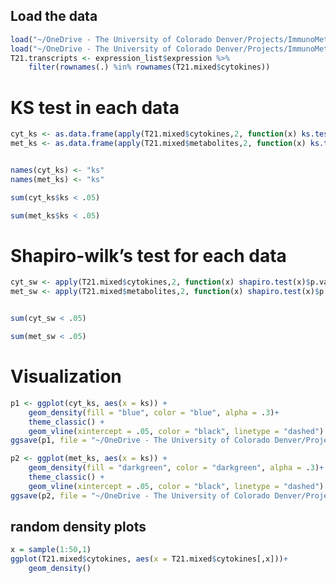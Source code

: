 ## Load the data
```r
load("~/OneDrive - The University of Colorado Denver/Projects/ImmunoMetabolicSubtypes/data/processed/T21_standardized_cyt_met.RData")
load("~/OneDrive - The University of Colorado Denver/Projects/ImmunoMetabolicSubtypes/data/processed/processed_transcriptome.RData")
T21.transcripts <- expression_list$expression %>%
    filter(rownames(.) %in% rownames(T21.mixed$cytokines))
```


# KS test in each data
``` R
cyt_ks <- as.data.frame(apply(T21.mixed$cytokines,2, function(x) ks.test(x,y = "pnorm")$p.value))
met_ks <- as.data.frame(apply(T21.mixed$metabolites,2, function(x) ks.test(x,y = "pnorm")$p.value))


names(cyt_ks) <- "ks"
names(met_ks) <- "ks"

sum(cyt_ks$ks < .05)

sum(met_ks$ks < .05)
```
# Shapiro-wilk's test for each data
``` R
cyt_sw <- apply(T21.mixed$cytokines,2, function(x) shapiro.test(x)$p.value)
met_sw <- apply(T21.mixed$metabolites,2, function(x) shapiro.test(x)$p.value)


sum(cyt_sw < .05)

sum(met_sw < .05)
```

# Visualization

``` R
p1 <- ggplot(cyt_ks, aes(x = ks)) +
    geom_density(fill = "blue", color = "blue", alpha = .3)+
    theme_classic() +
    geom_vline(xintercept = .05, color = "black", linetype = "dashed")
ggsave(p1, file = "~/OneDrive - The University of Colorado Denver/Projects/ImmunoMetabolicSubtypes/results/KS_tests/cytokines.pdf")

p2 <- ggplot(met_ks, aes(x = ks)) +
    geom_density(fill = "darkgreen", color = "darkgreen", alpha = .3)+
    theme_classic() +
    geom_vline(xintercept = .05, color = "black", linetype = "dashed")
ggsave(p2, file = "~/OneDrive - The University of Colorado Denver/Projects/ImmunoMetabolicSubtypes/results/KS_tests/metabolites.pdf")


```

## random density plots
``` R
x = sample(1:50,1)
ggplot(T21.mixed$cytokines, aes(x = T21.mixed$cytokines[,x]))+
    geom_density()

```


